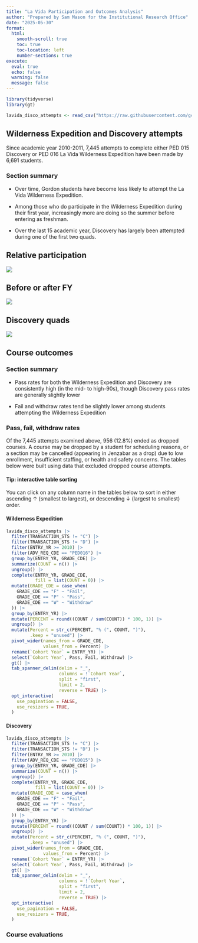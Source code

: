```yaml
---
title: "La Vida Participation and Outcomes Analysis"
author: "Prepared by Sam Mason for the Institutional Research Office"
date: "2025-05-30"
format:
  html:
    smooth-scroll: true
    toc: true
    toc-location: left
    number-sections: true
execute: 
  eval: true
  echo: false
  warning: false
  message: false
---
```


```r
library(tidyverse)
library(gt)

lavida_disco_attempts <- read_csv("https://raw.githubusercontent.com/gc-drsl/rp-carlson-la-vida/refs/heads/main/data/analysis_data/lavida_disco_attempts.csv")
```

## Wilderness Expedition and Discovery attempts

Since academic year 2010-2011, 7,445 attempts to complete either PED 015 Discovery or PED 016 La Vida Wilderness Expedition have been made by 6,691 students.

::: callout-note
### Section summary

-   Over time, Gordon students have become less likely to attempt the La Vida Wilderness Expedition.

-   Among those who do participate in the Wilderness Expedition during their first year, increasingly more are doing so the summer before entering as freshman.

-   Over the last 15 academic year, Discovery has largely been attempted during one of the first two quads.
:::

::: panel-tabset
## Relative participation

![](images/relative_participation_donuts.png)

## Before or after FY

![](images/before_after_donuts.png)

## Discovery quads

![](images/disco_quads-02.png)
:::

## Course outcomes

::: callout-note
### Section summary

-   Pass rates for both the Wilderness Expedition and Discovery are consistently high (in the mid- to high-90s), though Discovery pass rates are generally slightly lower

-   Fail and withdraw rates tend be slightly lower among students attempting the Wilderness Expedition
:::

### Pass, fail, withdraw rates

Of the 7,445 attempts examined above, 956 (12.8%) ended as dropped courses. A course may be dropped by a student for scheduling reasons, or a section may be cancelled (appearing in Jenzabar as a drop) due to low enrollment, insufficient staffing, or health and safety concerns. The tables below were built using data that excluded dropped course attempts.

::: callout-tip
#### Tip: interactive table sorting

You can click on any column name in the tables below to sort in either ascending ↑ (smallest to largest), or descending ↓ (largest to smallest) order.
:::

::: panel-tabset
#### Wilderness Expedition

```r
lavida_disco_attempts |>
  filter(TRANSACTION_STS != "C") |>
  filter(TRANSACTION_STS != "D") |>
  filter(ENTRY_YR >= 2010) |>
  filter(ADV_REQ_CDE == "PED016") |>
  group_by(ENTRY_YR, GRADE_CDE) |>
  summarize(COUNT = n()) |>
  ungroup() |>
  complete(ENTRY_YR, GRADE_CDE,
           fill = list(COUNT = 0)) |>
  mutate(GRADE_CDE = case_when(
    GRADE_CDE == "F" ~ "Fail",
    GRADE_CDE == "P" ~ "Pass",
    GRADE_CDE == "W" ~ "Withdraw"
  )) |>
  group_by(ENTRY_YR) |>
  mutate(PERCENT = round((COUNT / sum(COUNT)) * 100, 1)) |>
  ungroup() |>
  mutate(Percent = str_c(PERCENT, "% (", COUNT, ")"),
         .keep = "unused") |>
  pivot_wider(names_from = GRADE_CDE,
              values_from = Percent) |>
  rename(`Cohort Year` = ENTRY_YR) |>
  select(`Cohort Year`, Pass, Fail, Withdraw) |>
  gt() |>
  tab_spanner_delim(delim = "_",
                    columns = !`Cohort Year`,
                    split = "first",
                    limit = 2,
                    reverse = TRUE) |>
  opt_interactive(
    use_pagination = FALSE,
    use_resizers = TRUE,
  )
```

#### Discovery

```r
lavida_disco_attempts |>
  filter(TRANSACTION_STS != "C") |>
  filter(TRANSACTION_STS != "D") |>
  filter(ENTRY_YR >= 2010) |>
  filter(ADV_REQ_CDE == "PED015") |>
  group_by(ENTRY_YR, GRADE_CDE) |>
  summarize(COUNT = n()) |>
  ungroup() |>
  complete(ENTRY_YR, GRADE_CDE,
           fill = list(COUNT = 0)) |>
  mutate(GRADE_CDE = case_when(
    GRADE_CDE == "F" ~ "Fail",
    GRADE_CDE == "P" ~ "Pass",
    GRADE_CDE == "W" ~ "Withdraw"
  )) |>
  group_by(ENTRY_YR) |>
  mutate(PERCENT = round((COUNT / sum(COUNT)) * 100, 1)) |>
  ungroup() |>
  mutate(Percent = str_c(PERCENT, "% (", COUNT, ")"),
         .keep = "unused") |>
  pivot_wider(names_from = GRADE_CDE,
              values_from = Percent) |>
  rename(`Cohort Year` = ENTRY_YR) |>
  select(`Cohort Year`, Pass, Fail, Withdraw) |>
  gt() |>
  tab_spanner_delim(delim = "_",
                    columns = !`Cohort Year`,
                    split = "first",
                    limit = 2,
                    reverse = TRUE) |>
  opt_interactive(
    use_pagination = FALSE,
    use_resizers = TRUE,
  )
```
:::

### Course evaluations
